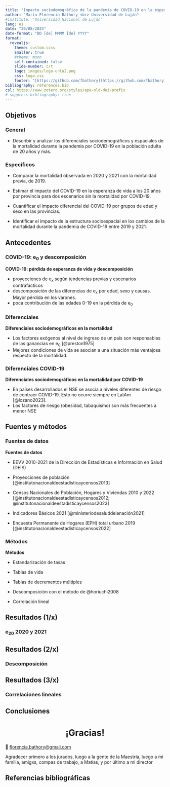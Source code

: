 ```yaml
---
title: "Impacto sociodemográfico de la pandemia de COVID-19 en la esperanza de vida a los 20 años a nivel nacional y provincial en Argentina"
author: "María Florencia Bathory <br> Universidad de Luján"
#institute: "Universidad Nacional de Luján"
lang: es
date: "20/08/2024"
date-format: "DD [de] MMMM [de] YYYY"
format:
  revealjs: 
    theme: custom.scss
    smaller: true
    #theme: moon
    self-contained: false
    slide-number: c/t
    logo: images/logo-unlu2.png
    css: logo.css
    footer: "[https://github.com/fbathory](https://github.com/fbathory)"
bibliography: references.bib
csl: https://www.zotero.org/styles/apa-old-doi-prefix
# suppress-bibliography: true
---
```


## Objetivos

### General

-   Describir y analizar los diferenciales sociodemográficos y espaciales de la mortalidad durante la pandemia por COVID-19 en la población adulta de 20 años y más.

### Específicos

-   Comparar la mortalidad observada en 2020 y 2021 con la mortalidad previa, de 2019.

-   Estimar el impacto del COVID-19 en la esperanza de vida a los 20 años por provincia para dos escenarios sin la mortalidad por COVID-19.

-   Cuantificar el impacto diferencial del COVID-19 por grupos de edad y sexo en las provincias.

-   Identificar el impacto de la estructura socioespacial en los cambios de la mortalidad durante la pandemia de COVID-19 entre 2019 y 2021.

<!-- ## Antecedentes -->

<!-- ::: columns -->

<!-- ::: {.column width="33%"} -->

<!-- COVID-19: pérdida de esperanza de vida y descomposición -->

<!-- -   proyecciones de e~x~ según tendencias previas y escenarios contrafácticos -->

<!-- -   descomposición de las diferencias de e~x~ por edad, sexo y causas. Mayor pérdida en los varones. -->

<!-- -   poca contribución de las edades 0-19 en la pérdida de e~0~ -->

<!-- ::: -->

<!-- ::: {.column width="33%"} -->

<!-- Diferenciales sociodemográficos en la mortalidad -->

<!-- -   Los factores exógenos al nivel de ingreso de un país son responsables de las ganancias en e~0~ [@preston1975] -->

<!-- -   Mejores condiciones de vida se asocian a una situación más ventajosa respecto de la mortalidad. -->

<!-- ::: -->

<!-- ::: {.column width="33%"} -->

<!-- Diferenciales sociodemográficos en la mortalidad por COVID-19 -->

<!-- -   En países desarrollados el NSE se asocia a niveles diferentes de riesgo de contraer COVID-19. Esto no ocurre siempre en LatAm [@lozano2023]. -->

<!-- -   Los factores de riesgo (obesidad, tabaquismo) son más frecuentes a menor NSE. -->

<!-- ::: -->

<!-- ::: -->

## Antecedentes

::: panel-tabset
### COVID-19: e~0~ y descomposición

**COVID-19: pérdida de esperanza de vida y descomposición**

-   proyecciones de e~x~ según tendencias previas y escenarios contrafácticos
-   descomposición de las diferencias de e~x~ por edad, sexo y causas. Mayor pérdida en los varones.
-   poca contribución de las edades 0-19 en la pérdida de e~0~

### Diferenciales

**Diferenciales sociodemográficos en la mortalidad**

-   Los factores exógenos al nivel de ingreso de un país son responsables de las ganancias en e~0~ [@preston1975]
-   Mejores condiciones de vida se asocian a una situación más ventajosa respecto de la mortalidad.

### Diferenciales COVID-19

**Diferenciales sociodemográficos en la mortalidad por COVID-19**

-   En países desarrollados el NSE se asocia a niveles diferentes de riesgo de contraer COVID-19. Esto no ocurre siempre en LatAm [@lozano2023].
-   Los factores de riesgo (obesidad, tabaquismo) son más frecuentes a menor NSE
:::

## Fuentes y métodos

::: panel-tabset
### Fuentes de datos

**Fuentes de datos**

-   EEVV 2010-2021 de la Dirección de Estadísticas e Información en Salud (DEIS)

-   Proyecciones de población [@institutonacionaldeestadísticaycensos2013]

-   Censos Nacionales de Población, Hogares y Viviendas 2010 y 2022 [@institutonacionaldeestadísticaycensos2012; @institutonacionaldeestadísticaycensos2023]

-   Indicadores Básicos 2021 [@ministeriodesaluddelanación2021]

-   Encuesta Permanente de Hogares (EPH) total urbano 2019 [@institutonacionaldeestadísticaycensos2022]

### Métodos

**Métodos**

-   Estandarización de tasas

-   Tablas de vida

-   Tablas de decrementos múltiples

-   Descomposición con el método de @horiuchi2008

-   Correlación lineal
:::

## Resultados (1/x)

### e~20~ 2020 y 2021

## Resultados (2/x)

### Descomposición

## Resultados (3/x)

### Correlaciones lineales

## Conclusiones

# ¡Gracias! {style="text-align: center"}

📧 [florencia.bathory\@gmail.com](mailto:florencia.bathory@gmail.com)

::: notes
Agradecer primero a los jurados, luego a la gente de la Maestría, luego a mi familia, amigxs, compas de trabajo, a Matías, y por último a mi director
:::

## Referencias bibliográficas

::: refs
:::
